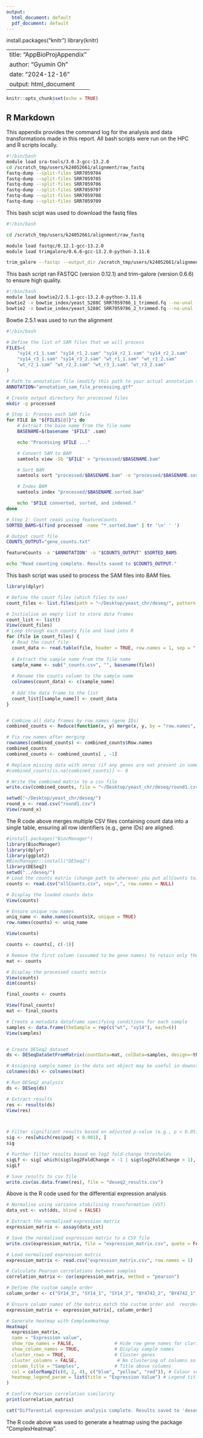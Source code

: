 ```yaml
---
output:
  html_document: default
  pdf_document: default
---
```

install.packages("knitr")
library(knitr)

---
title: "AppBioProjAppendix"
author: "Gyumin Oh"
date: "2024-12-16"
output: html_document
---

```r
knitr::opts_chunk$set(echo = TRUE)
```

## R Markdown

This appendix provides the command log for the analysis and data transformations made in this report. All bash scripts were run on the HPC and R scripts locally.

```bash
#!/bin/bash
module load sra-tools/3.0.3-gcc-13.2.0
cd /scratch_tmp/users/k24052661/alignment/raw_fastq
fastq-dump --split-files SRR7059704
fastq-dump --split-files SRR7059705
fastq-dump --split-files SRR7059706
fastq-dump --split-files SRR7059707
fastq-dump --split-files SRR7059708
fastq-dump --split-files SRR7059709
```
This bash scipt was used to download the fastq files

```bash
#!/bin/bash

cd /scratch_tmp/users/k24052661/alignment/raw_fastq

module load fastqc/0.12.1-gcc-13.2.0
module load trimgalore/0.6.6-gcc-13.2.0-python-3.11.6

trim_galore --fastqc --output_dir /scratch_tmp/users/k24052661/alignment/trimmed_fastq *.fastq
```
This bash script ran FASTQC (version 0.12.1) and trim-galore (version 0.6.6) to ensure high quality.

```bash
#!/bin/bash
module load bowtie2/2.5.1-gcc-13.2.0-python-3.11.6
bowtie2 -x bowtie_index/yeast_S288C SRR7059706_1_trimmed.fq --no-unal -S wt_r2_1.sam
bowtie2 -x bowtie_index/yeast_S288C SRR7059706_2_trimmed.fq --no-unal -S wt_r2_2.sam
```
Bowtie 2.5.1 was used to run the alignment

```bash
#!/bin/bash

# Define the list of SAM files that we will process
FILES=(
    "sy14_r1_1.sam" "sy14_r1_2.sam" "sy14_r2_1.sam" "sy14_r2_2.sam"
    "sy14_r3_1.sam" "sy14_r3_2.sam" "wt_r1_1.sam" "wt_r1_2.sam"
    "wt_r2_1.sam" "wt_r2_2.sam" "wt_r3_1.sam" "wt_r3_2.sam"
)

# Path to annotation file (modify this path to your actual annotation file)
ANNOTATION="annotation_sam_file_processing.gtf"

# Create output directory for processed files
mkdir -p processed

# Step 1: Process each SAM file
for FILE in "${FILES[@]}"; do
    # Extract the base name from the file name
    BASENAME=$(basename "$FILE" .sam)

    echo "Processing $FILE ..."

    # Convert SAM to BAM
    samtools view -Sb "$FILE" > "processed/$BASENAME.bam"

    # Sort BAM
    samtools sort "processed/$BASENAME.bam" -o "processed/$BASENAME.sorted.bam"

    # Index BAM
    samtools index "processed/$BASENAME.sorted.bam"

    echo "$FILE converted, sorted, and indexed."
done

# Step 2: Count reads using featureCounts
SORTED_BAMS=$(find processed -name "*.sorted.bam" | tr '\n' ' ')

# Output count file
COUNTS_OUTPUT="gene_counts.txt"

featureCounts -a "$ANNOTATION" -o "$COUNTS_OUTPUT" $SORTED_BAMS

echo "Read counting complete. Results saved to $COUNTS_OUTPUT."
```
This bash script was used to process the SAM files into BAM files.


```r
library(dplyr)

# Define the count files (which files to use)
count_files <- list.files(path = "~/Desktop/yeast_chr/deseq/", pattern = "*_counts.csv", full.names = TRUE)

# Initialise an empty list to store data frames
count_list <- list()
View(count_files)
# Loop through each counts file and load into R
for (file in count_files) {
  # Read the count file
  count_data <- read.table(file, header = TRUE, row.names = 1, sep = ",")
  
  # Extract the sample name from the file name
  sample_name <- sub("_counts.csv", "", basename(file))
  
  # Rename the counts column to the sample name
  colnames(count_data) <- c(sample_name)
  
  # Add the data frame to the list
  count_list[[sample_name]] <- count_data
}


# Combine all data frames by row names (gene IDs)
combined_counts <- Reduce(function(x, y) merge(x, y, by = "row.names", all = TRUE), count_list)

# Fix row names after merging
rownames(combined_counts) <- combined_counts$Row.names
combined_counts
combined_counts <- combined_counts[ , -1]

# Replace missing data with zeros (if any genes are not present in some samples)
#combined_counts[is.na(combined_counts)] <- 0

# Write the combined matrix to a csv file
write.csv(combined_counts, file = "~/Desktop/yeast_chr/deseq/round1.csv", quote = FALSE, row.names = TRUE)

setwd("~/Desktop/yeast_chr/deseq/")
round_x <- read.csv("round1.csv")
View(round_x)
```

The R code above merges multiple CSV files containing count data into a single table, ensuring all row identifiers (e.g., gene IDs) are aligned.

```r
#install.packages("BiocManager")
library(BiocManager)
library(dplyr)
library(ggplot2)
#BiocManager::install("DESeq2")
library(DESeq2)
setwd("../deseq/")
# Load the counts matrix (change path to wherever you put allCounts to)
counts <- read.csv("allCounts.csv", sep=",", row.names = NULL)

# Display the loaded counts data
View(counts)

# Ensure unique row names
uniq_name <- make.names(counts$X, unique = TRUE)
row.names(counts) <- uniq_name

View(counts)

counts <- counts[, c(-1)]

# Remove the first column (assumed to be gene names) to retain only the count data
mat <- counts

# Display the processed counts matrix
View(counts)
dim(counts)

final_counts <- counts

View(final_counts)
mat <- final_counts

# Create a metadata dataframe specifying conditions for each sample
samples <- data.frame(theSample = rep(c("wt", "sy14"), each=6))
View(samples)


# Create DESeq2 dataset
ds <- DESeqDataSetFromMatrix(countData=mat, colData=samples, design=~theSample)

# Assigning sample names in the data set object may be useful in downstream analysis
colnames(ds) <- colnames(mat)

# Run DESeq2 analysis
ds <- DESeq(ds)

# Extract results
res <- results(ds)
View(res)



# Filter significant results based on adjusted p-value (e.g., p < 0.05)
sig <- res[which(res$padj < 0.001), ]
sig

# Further filter results based on log2 fold-change thresholds
sigLf <- sig[ which(sig$log2FoldChange < -1 | sig$log2FoldChange > 1), ]
sigLf

# Save results to csv file
write.csv(as.data.frame(res), file = "deseq2_results.csv")
```

Above is the R code used for the differential expression analysis

```r
# Normalise using variance stabilising transformation (VST)
data_vst <- vst(dds, blind = FALSE)

# Extract the normalised expression matrix
expression_matrix <- assay(data_vst)

# Save the normalised expression matrix to a CSV file
write.csv(expression_matrix, file = "expression_matrix.csv", quote = FALSE, row.names = TRUE)

# Load normalised expression matrix 
expression_matrix <- read.csv("expression_matrix.csv", row.names = 1)

# Calculate Pearson correlations between samples
correlation_matrix <- cor(expression_matrix, method = "pearson")

# Define the custom sample order
column_order <- c("SY14_3", "SY14_1", "SY14_2", "BY4742_2", "BY4742_1", "BY4742_3")

# Ensure column names of the matrix match the custom order and  reorder the columns of the matrix
expression_matrix <- expression_matrix[, column_order]

# Generate heatmap with ComplexHeatmap
Heatmap(
  expression_matrix,
  name = "Expression value",            
  show_row_names = FALSE,               # Hide row gene names for clarity
  show_column_names = TRUE,             # Display sample names
  cluster_rows = TRUE,                  # Cluster genes
  cluster_columns = FALSE,               # No clustering of columns so that custom order is displayed
  column_title = "Samples",             # Title above columns
  col = colorRamp2(c(0, 2, 4), c("blue", "yellow", "red")), # Colour scale used in paper
  heatmap_legend_param = list(title = "Expression Value") # Legend title
)

# Confirm Pearson correlation similarity
print(correlation_matrix)

cat("Differential expression analysis complete. Results saved to 'deseq2_results.csv'.")
```

The R code above was used to generate a heatmap using the package "ComplexHeatmap".

